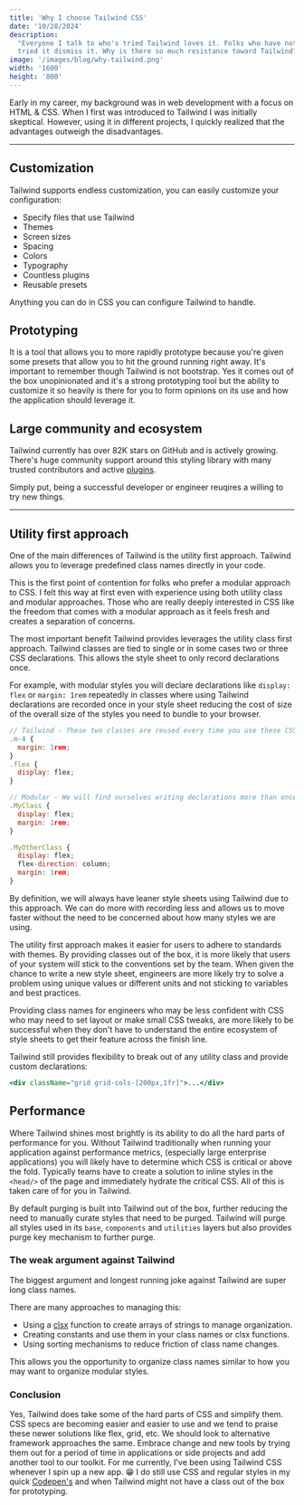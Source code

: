 ```yaml
---
title: 'Why I choose Tailwind CSS'
date: '10/28/2024'
description:
  "Everyone I talk to who's tried Tailwind loves it. Folks who have not yet
  tried it dismiss it. Why is there so much resistance toward Tailwind?"
image: '/images/blog/why-tailwind.png'
width: '1600'
height: '800'
---
```


Early in my career, my background was in web development with a focus on HTML &
CSS. When I first was introduced to Tailwind I was initially skeptical. However,
using it in different projects, I quickly realized that the advantages outweigh
the disadvantages.

---

## Customization

Tailwind supports endless customization, you can easily customize your
configuration:

- Specify files that use Tailwind
- Themes
- Screen sizes
- Spacing
- Colors
- Typography
- Countless plugins
- Reusable presets

Anything you can do in CSS you can configure Tailwind to handle.

## Prototyping

It is a tool that allows you to more rapidly prototype because you're given some
presets that allow you to hit the ground running right away. It's important to
remember though Tailwind is not bootstrap. Yes it comes out of the box
unopinionated and it's a strong prototyping tool but the ability to customize it
so heavily is there for you to form opinions on its use and how the application
should leverage it.

## Large community and ecosystem

Tailwind currently has over 82K stars on GitHub and is actively growing. There's
huge community support around this styling library with many trusted
contributors and active [plugins](https://tailwindcss.com/docs/plugins).

Simply put, being a successful developer or engineer reuqires a willing to try
new things.

---

## Utility first approach

One of the main differences of Tailwind is the utility first approach. Tailwind
allows you to leverage predefined class names directly in your code.

This is the first point of contention for folks who prefer a modular approach to
CSS. I felt this way at first even with experience using both utility class and
modular approaches. Those who are really deeply interested in CSS like the
freedom that comes with a modular approach as it feels fresh and creates a
separation of concerns.

The most important benefit Tailwind provides leverages the utility class first
approach. Tailwind classes are tied to single or in some cases two or three CSS
declarations. This allows the style sheet to only record declarations once.

For example, with modular styles you will declare declarations like
`display: flex` or `margin: 1rem` repeatedly in classes where using Tailwind
declarations are recorded once in your style sheet reducing the cost of size of
the overall size of the styles you need to bundle to your browser.

```jsx
// Tailwind - These two classes are reused every time you use these CSS declarations
.m-4 {
  margin: 1rem;
}
.flex {
  display: flex;
}

// Modular - We will find ourselves writing declarations more than once
.MyClass {
  display: flex;
  margin: 1rem;
}

.MyOtherClass {
  display: flex;
  flex-direction: column;
  margin: 1rem;
}

```

By definition, we will always have leaner style sheets using Tailwind due to
this approach. We can do more with recording less and allows us to move faster
without the need to be concerned about how many styles we are using.

The utility first approach makes it easier for users to adhere to standards with
themes. By providing classes out of the box, it is more likely that users of
your system will stick to the conventions set by the team. When given the chance
to write a new style sheet, engineers are more likely try to solve a problem
using unique values or different units and not sticking to variables and best
practices.

Providing class names for engineers who may be less confident with CSS who may
need to set layout or make small CSS tweaks, are more likely to be successful
when they don't have to understand the entire ecosystem of style sheets to get
their feature across the finish line.

Tailwind still provides flexibility to break out of any utility class and
provide custom declarations:

```jsx
<div className="grid grid-cols-[200px,1fr]">...</div>
```

## Performance

Where Tailwind shines most brightly is its ability to do all the hard parts of
performance for you. Without Tailwind traditionally when running your
application against performance metrics, (especially large enterprise
applications) you will likely have to determine which CSS is critical or above
the fold. Typically teams have to create a solution to inline styles in the
`<head/>` of the page and immediately hydrate the critical CSS. All of this is
taken care of for you in Tailwind.

By default purging is built into Tailwind out of the box, further reducing the
need to manually curate styles that need to be purged. Tailwind will purge all
styles used in its `base`, `components` and `utilities` layers but also provides
purge key mechanism to further purge.

### The weak argument against Tailwind

The biggest argument and longest running joke against Tailwind are super long
class names.

There are many approaches to managing this:

- Using a [clsx](https://www.npmjs.com/package/clsx) function to create arrays
  of strings to manage organization.
- Creating constants and use them in your class names or clsx functions.
- Using sorting mechanisms to reduce friction of class name changes.

This allows you the opportunity to organize class names similar to how you may
want to organize modular styles.

### Conclusion

Yes, Tailwind does take some of the hard parts of CSS and simplify them. CSS
specs are becoming easier and easier to use and we tend to praise these newer
solutions like flex, grid, etc. We should look to alternative framework
approaches the same. Embrace change and new tools by trying them out for a
period of time in applications or side projects and add another tool to our
toolkit. For me currently, I've been using Tailwind CSS whenever I spin up a new
app. 😁 I do still use CSS and regular styles in my quick
[Codepen's](https://codepen.io/scottykaye) and when Tailwind might not have a
class out of the box for prototyping.

